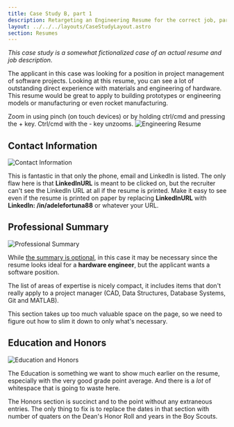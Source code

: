 ```yaml
---
title: Case Study B, part 1
description: Retargeting an Engineering Resume for the correct job, part 1
layout: ../../../layouts/CaseStudyLayout.astro
section: Resumes
---
```


*This case study is a somewhat fictionalized case of an actual resume and job description.*

The applicant in this case was looking for a position in project management of software projects. Looking at this resume, you can see a lot of outstanding direct experience with materials and engineering of hardware. This resume would be great to apply to building prototypes or engineering models or manufacturing or even rocket manufacturing. 

Zoom in using pinch (on touch devices) or by holding ctrl/cmd and pressing the + key. Ctrl/cmd with the - key unzooms.
![Engineering Resume](/assets/resumes/eng1/eng-resume.jpg)

## Contact Information

![Contact Information](/assets/resumes/eng1/eng-contact-info.jpg)

This is fantastic in that only the phone, email and LinkedIn is listed. The only flaw here is that **LinkedInURL** is meant to be clicked on, but the recruiter can't see the LinkedIn URL at all if the resume is printed. Make it easy to see even if the resume is printed on paper by replacing **LinkedInURL** with **LinkedIn: /in/adelefortuna88** or whatever your URL.

## Professional Summary

![Professional Summary](/assets/resumes/eng1/eng-summary.jpg)

While [the summary is optional](/en/resume/tips/goal-is-optional), in this case it may be necessary since the resume looks ideal for a **hardware engineer**, but the applicant wants a software position. 

The list of areas of expertise is nicely compact, it includes items that don't really apply to a project manager (CAD, Data Structures, Database Systems, Git and MATLAB). 

This section takes up too much valuable space on the page, so we need to figure out how to slim it down to only what's necessary.

## Education and Honors

![Education and Honors](/assets/resumes/eng1/eng-education-honors.jpg)

The Education is something we want to show much earlier on the resume, especially with the very good grade point average. And there is a *lot* of whitespace that is going to waste here.

The Honors section is succinct and to the point without any extraneous entries. The only thing to fix is to replace the dates in that section with number of quaters on the Dean's Honor Roll and years in the Boy Scouts.
